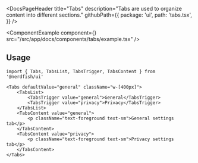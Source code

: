 <DocsPageHeader
	title="Tabs"
	description="Tabs are used to organize content into different sections."
	githubPath={{
		package: 'ui',
		path: 'tabs.tsx',
	}}
/>

<ComponentExample
	component={<TabsExample />}
	src="/src/app/docs/components/tabs/example.tsx"
/>

## Usage

```tsx
import { Tabs, TabsList, TabsTrigger, TabsContent } from '@nerdfish/ui'
```

```tsx
<Tabs defaultValue="general" className="w-[400px]">
	<TabsList>
		<TabsTrigger value="general">General</TabsTrigger>
		<TabsTrigger value="privacy">Privacy</TabsTrigger>
	</TabsList>
	<TabsContent value="general">
		<p className="text-foreground text-sm">General settings tab</p>
	</TabsContent>
	<TabsContent value="privacy">
		<p className="text-foreground text-sm">Privacy settings tab</p>
	</TabsContent>
</Tabs>
```
